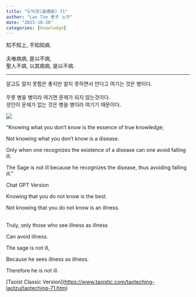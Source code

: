 ```yaml
---
title: "도덕경(道德經) 71"
author: "Lao Tze 老子 노자"
date: "2023-10-20"
categories: [knowledge]
---
```


知不知上, 不知知病.\
\
夫唯病病, 是以不病,\
聖人不病, 以其病病, 是以不病.

------------------------------------------------------------------------

알고도 알지 못함은 좋지만 알지 못하면서 안다고 여기는 것은 병이다.\
\
무릇 병을 병이라 여기면 문제가 되지 않는것이다.\
성인이 문제가 없는 것은 병을 병이라 여기기 때문이다.\

![](m1.jpeg)

"Knowing what you don't know is the essence of true knowledge;

Not knowing what you don't know is a disease.

Only when one recognizes the existence of a disease can one avoid falling ill.

The Sage is not ill because he recognizes the disease, thus avoiding falling ill."

Chat GPT Version

Knowing that you do not know is the best.

Not knowing that you do not know is an illness.

\
Truly, only those who see illness as illness

Can avoid illness.

The sage is not ill,

Because he sees illness as illness.

Therefore he is not ill.

\[Taoist Classic Version\](<https://www.taoistic.com/taoteching-laotzu/taoteching-71.htm>)
